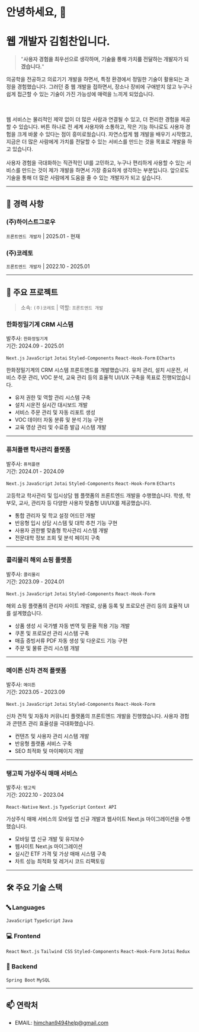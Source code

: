 # 안녕하세요, 👋

# 웹 개발자 김힘찬입니다.

> "**사용자 경험을 최우선으로 생각하며, 기술을 통해 가치를 전달하는 개발자가 되겠습니다.**"

의공학을 전공하고 의료기기 개발을 하면서, 특정 환경에서 정밀한 기술이 활용되는 과정을 경험했습니다.
그러던 중 웹 개발을 접하면서, 장소나 장비에 구애받지 않고 누구나 쉽게 접근할 수
있는 기술이 가진 가능성에 매력을 느끼게 되었습니다.

<br />
<br />웹 서비스는 물리적인 제약 없이 더 많은 사람과 연결될 수 있고, 더 편리한 경험을
제공할 수 있습니다. 버튼 하나로 전 세계 사용자와 소통하고, 작은 기능 하나로도 사용자
경험을 크게 바꿀 수 있다는 점이 흥미로웠습니다. 자연스럽게 웹 개발을 배우기 시작했고,
지금은 더 많은 사람에게 가치를 전달할 수 있는 서비스를 만드는 것을 목표로 개발을
하고 있습니다.

<br />
<br />
사용자 경험을 극대화하는 직관적인 UI를 고민하고, 누구나 편리하게 사용할 수 있는
서비스를 만드는 것이 제가 개발을 하면서 가장 중요하게 생각하는 부분입니다.
앞으로도 기술을 통해 더 많은 사람에게 도움을 줄 수 있는 개발자가 되고 싶습니다.

---

## 💼 경력 사항

### (주)하이스트그로우

`프론트엔드 개발자` | 2025.01 - 현재

### (주)코레토

`프론트엔드 개발자` | 2022.10 - 2025.01

---

## 💫 주요 프로젝트

> 소속: `(주)코레토` | 역할: `프론트엔드 개발`

### 한화정밀기계 CRM 시스템

발주사: `한화정밀기계`  
기간: 2024.09 - 2025.01

`Next.js` `JavaScript` `Jotai` `Styled-Components` `React-Hook-Form` `ECharts`

한화정밀기계의 CRM 시스템 프론트엔드를 개발했습니다. 유저 관리, 설치 시운전, 서비스 주문 관리, VOC 분석, 교육 관리 등의 효율적 UI/UX 구축을 목표로 진행되었습니다.

- 유저 권한 및 역할 관리 시스템 구축
- 설치 시운전 실시간 대시보드 개발
- 서비스 주문 관리 및 자동 리포트 생성
- VOC 데이터 자동 분류 및 분석 기능 구현
- 교육 영상 관리 및 수료증 발급 시스템 개발

---

### 퓨처플랜 학사관리 플랫폼

발주사: `퓨처플랜`  
기간: 2024.01 - 2024.09

`Next.js` `JavaScript` `Jotai` `Styled-Components` `React-Hook-Form` `ECharts`

고등학교 학사관리 및 입시상담 웹 플랫폼의 프론트엔드 개발을 수행했습니다. 학생, 학부모, 교사, 관리자 등 다양한 사용자 맞춤형 UI/UX를 제공했습니다.

- 통합 관리자 및 학교 설정 어드민 개발
- 반응형 입시 상담 시스템 및 대학 추천 기능 구현
- 사용자 권한별 맞춤형 학사관리 시스템 개발
- 전문대학 정보 조회 및 분석 페이지 구축

---

### 콜리몰리 해외 쇼핑 플랫폼

발주사: `콜리몰리`  
기간: 2023.09 - 2024.01

`Next.js` `JavaScript` `Jotai` `Styled-Components` `React-Hook-Form`

해외 쇼핑 플랫폼의 관리자 사이트 개발로, 상품 등록 및 프로모션 관리 등의 효율적 UI를 설계했습니다.

- 상품 생성 시 국가별 자동 번역 및 환율 적용 기능 개발
- 쿠폰 및 프로모션 관리 시스템 구축
- 매출 증빙서류 PDF 자동 생성 및 다운로드 기능 구현
- 주문 및 물류 관리 시스템 개발

---

### 메이튼 신차 견적 플랫폼

발주사: `메이튼`  
기간: 2023.05 - 2023.09

`Next.js` `JavaScript` `Jotai` `Styled-Components` `React-Hook-Form`

신차 견적 및 자동차 커뮤니티 플랫폼의 프론트엔드 개발을 진행했습니다. 사용자 경험과 콘텐츠 관리 효율성을 극대화했습니다.

- 컨텐츠 및 사용자 관리 시스템 개발
- 반응형 플랫폼 서비스 구축
- SEO 최적화 및 마이페이지 개발

---

### 탱고픽 가상주식 매매 서비스

발주사: `탱고픽`  
기간: 2022.10 - 2023.04

`React-Native` `Next.js` `TypeScript` `Context API`

가상주식 매매 서비스의 모바일 앱 신규 개발과 웹사이트 Next.js 마이그레이션을 수행했습니다.

- 모바일 앱 신규 개발 및 유지보수
- 웹사이트 Next.js 마이그레이션
- 실시간 ETF 가격 및 가상 매매 시스템 구축
- 차트 성능 최적화 및 레거시 코드 리팩토링

---

## 🛠 주요 기술 스택

### 🔤 Languages

`JavaScript` `TypeScript` `Java`

### 💻 Frontend

`React` `Next.js` `Tailwind CSS` `Styled-Components` `React-Hook-Form` `Jotai` `Redux`

### 🔧 Backend

`Spring Boot` `MySQL`

---

## 📫 연락처

- EMAIL: [himchan9494help@gmail.com](mailto:himchan9494help@gmail.com)
